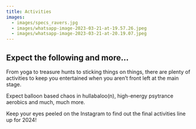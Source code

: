 ```yaml
---
title: Activities
images:
  - images/specs_ravers.jpg
  - images/whatsapp-image-2023-03-21-at-19.57.26.jpeg
  - images/whatsapp-image-2023-03-21-at-20.19.07.jpeg
---
```

## Expect the following and more...

From yoga to treasure hunts to sticking things on things, there are plenty of activities to keep you entertained when you aren’t front left at the main stage.

Expect balloon based chaos in hullabaloo(n), high-energy psytrance aerobics and much, much more. 

Keep your eyes peeled on the Instagram to find out the final activities line up for 2024!